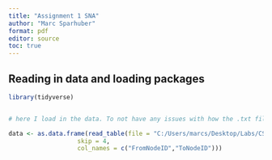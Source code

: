 ```yaml
---
title: "Assignment 1 SNA"
author: "Marc Sparhuber"
format: pdf
editor: source
toc: true
---
```


## Reading in data and loading packages

```r
library(tidyverse)


# here I load in the data. To not have any issues with how the .txt file is structured I remove everything but the data and add the column names manually

data <- as.data.frame(read_table(file = "C:/Users/marcs/Desktop/Labs/CSS_Labs_early_24/SNA/AssignmentsSNA/Email-Enron.txt",
                   skip = 4,
                   col_names = c("FromNodeID","ToNodeID")))
```

